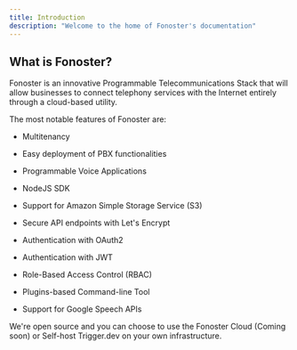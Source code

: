 ```yaml
---
title: Introduction
description: "Welcome to the home of Fonoster's documentation"
---
```


## What is Fonoster?

Fonoster is an innovative Programmable Telecommunications Stack that will allow businesses to connect telephony services with the Internet entirely through a cloud-based utility.

The most notable features of Fonoster are:

* Multitenancy

* Easy deployment of PBX functionalities

* Programmable Voice Applications

* NodeJS SDK

* Support for Amazon Simple Storage Service (S3)

* Secure API endpoints with Let's Encrypt

* Authentication with OAuth2
* Authentication with JWT
* Role-Based Access Control (RBAC)

* Plugins-based Command-line Tool

* Support for Google Speech APIs

We're open source and you can choose to use the Fonoster Cloud (Coming soon) or Self-host Trigger.dev on your own infrastructure.